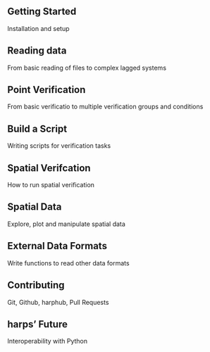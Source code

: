 ::: column-body-outset
::: grid
::: {.g-col-12 .g-col-md-6 .g-col-xl-4}
::: {.card .h-100}
::: card-body
::: card-title
# Getting Started
:::

::: card-text
Installation and setup
:::

<a href="get-started.html" class="stretched-link"></a>
:::
:::
:::

::: {.g-col-12 .g-col-md-6 .g-col-xl-4}
::: {.card .h-100}
::: card-body
::: card-title
# Reading data
:::

::: card-text
From basic reading of files to complex lagged systems
:::

<a href="#" class="stretched-link"></a>
:::
:::
:::

::: {.g-col-12 .g-col-md-6 .g-col-xl-4}
::: {.card .h-100}
::: card-body
::: card-title
# Point Verification
:::

::: card-text
From basic verificatio to multiple verification groups and conditions
:::

<a href="#" class="stretched-link"></a>
:::
:::
:::

::: {.g-col-12 .g-col-md-6 .g-col-xl-4}
::: {.card .h-100}
::: card-body
::: card-title
# Build a Script
:::

::: card-text
Writing scripts for verification tasks
:::

<a href="#" class="stretched-link"></a>
:::
:::
:::

::: {.g-col-12 .g-col-md-6 .g-col-xl-4}
::: {.card .h-100}
::: card-body
::: card-title
# Spatial Verifcation
:::

::: card-text
How to run spatial verification
:::

<a href="#" class="stretched-link"></a>
:::
:::
:::

::: {.g-col-12 .g-col-md-6 .g-col-xl-4}
::: {.card .h-100}
::: card-body
::: card-title
# Spatial Data
:::

::: card-text
Explore, plot and manipulate spatial data
:::

<a href="#" class="stretched-link"></a>
:::
:::
:::

::: {.g-col-12 .g-col-md-6 .g-col-xl-4}
::: {.card .h-100}
::: card-body
::: card-title
# External Data Formats
:::

::: card-text
Write functions to read other data formats
:::

<a href="#" class="stretched-link"></a>
:::
:::
:::

::: {.g-col-12 .g-col-md-6 .g-col-xl-4}
::: {.card .h-100}
::: card-body
::: card-title
# Contributing
:::

::: card-text
Git, Github, harphub, Pull Requests
:::

<a href="#" class="stretched-link"></a>
:::
:::
:::

::: {.g-col-12 .g-col-md-6 .g-col-xl-4}
::: {.card .h-100}
::: card-body
::: card-title
# harps' Future
:::

::: card-text
Interoperability with Python
:::

<a href="#" class="stretched-link"></a>
:::
:::
:::
:::
:::
